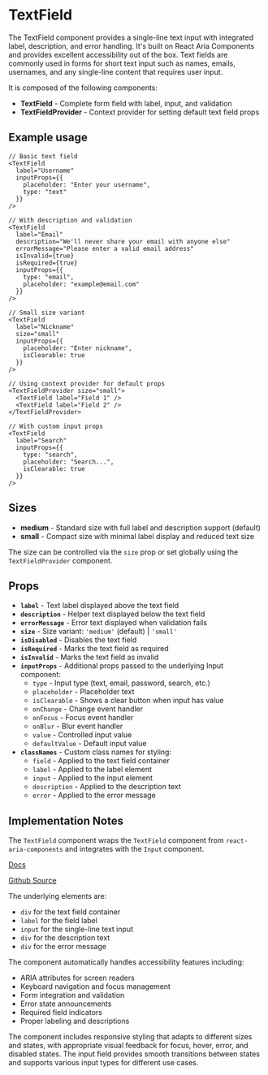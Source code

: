 

<Meta of={TextFieldStories} />

# TextField
The TextField component provides a single-line text input with integrated label, description, and error handling. It's built on React Aria Components and provides excellent accessibility out of the box. Text fields are commonly used in forms for short text input such as names, emails, usernames, and any single-line content that requires user input.

It is composed of the following components:

- **TextField** - Complete form field with label, input, and validation
- **TextFieldProvider** - Context provider for setting default text field props

## Example usage
```tsx
// Basic text field
<TextField
  label="Username"
  inputProps={{
    placeholder: "Enter your username",
    type: "text"
  }}
/>

// With description and validation
<TextField
  label="Email"
  description="We'll never share your email with anyone else"
  errorMessage="Please enter a valid email address"
  isInvalid={true}
  isRequired={true}
  inputProps={{
    type: "email",
    placeholder: "example@email.com"
  }}
/>

// Small size variant
<TextField
  label="Nickname"
  size="small"
  inputProps={{
    placeholder: "Enter nickname",
    isClearable: true
  }}
/>

// Using context provider for default props
<TextFieldProvider size="small">
  <TextField label="Field 1" />
  <TextField label="Field 2" />
</TextFieldProvider>

// With custom input props
<TextField
  label="Search"
  inputProps={{
    type: "search",
    placeholder: "Search...",
    isClearable: true
  }}
/>
```

## Sizes

* **medium** - Standard size with full label and description support (default)
* **small** - Compact size with minimal label display and reduced text size

The size can be controlled via the `size` prop or set globally using the `TextFieldProvider` component.

<Canvas of={TextFieldStories.Default} />

## Props

* **`label`** - Text label displayed above the text field
* **`description`** - Helper text displayed below the text field
* **`errorMessage`** - Error text displayed when validation fails
* **`size`** - Size variant: `'medium'` (default) | `'small'`
* **`isDisabled`** - Disables the text field
* **`isRequired`** - Marks the text field as required
* **`isInvalid`** - Marks the text field as invalid
* **`inputProps`** - Additional props passed to the underlying Input component:
  * `type` - Input type (text, email, password, search, etc.)
  * `placeholder` - Placeholder text
  * `isClearable` - Shows a clear button when input has value
  * `onChange` - Change event handler
  * `onFocus` - Focus event handler
  * `onBlur` - Blur event handler
  * `value` - Controlled input value
  * `defaultValue` - Default input value
* **`classNames`** - Custom class names for styling:
  * `field` - Applied to the text field container
  * `label` - Applied to the label element
  * `input` - Applied to the input element
  * `description` - Applied to the description text
  * `error` - Applied to the error message

## Implementation Notes
The `TextField` component wraps the `TextField` component from `react-aria-components` and integrates with the `Input` component.

[Docs](https://react-spectrum.adobe.com/react-aria/TextField.html)

[Github Source](https://github.com/gohypergiant/standard-toolkit/tree/main/design-toolkit/components/src/components/text-field)

The underlying elements are:
- `div` for the text field container
- `label` for the field label
- `input` for the single-line text input
- `div` for the description text
- `div` for the error message

The component automatically handles accessibility features including:
- ARIA attributes for screen readers
- Keyboard navigation and focus management
- Form integration and validation
- Error state announcements
- Required field indicators
- Proper labeling and descriptions

The component includes responsive styling that adapts to different sizes and states, with appropriate visual feedback for focus, hover, error, and disabled states. The input field provides smooth transitions between states and supports various input types for different use cases.
